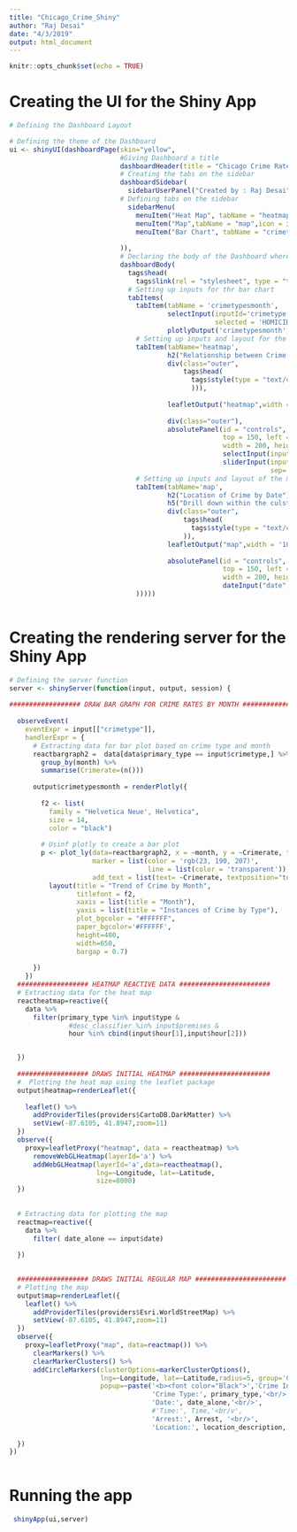 ```yaml
---
title: "Chicago_Crime_Shiny"
author: "Raj Desai"
date: "4/3/2019"
output: html_document
---
```


```r
knitr::opts_chunk$set(echo = TRUE)
```

# Creating the UI for the Shiny App
```r
# Defining the Dashboard Layout

# Defining the theme of the Dashboard
ui <- shinyUI(dashboardPage(skin="yellow", 
                            #Giving Dashboard a title
                            dashboardHeader(title = "Chicago Crime Rate"), 
                            # Creating the tabs on the sidebar
                            dashboardSidebar(
                              sidebarUserPanel("Created by : Raj Desai"),
                            # Defining tabs on the sidebar  
                              sidebarMenu(
                                menuItem("Heat Map", tabName = "heatmap", icon = icon("fire")),
                                menuItem("Map",tabName = "map",icon = icon("map-marker-alt")),
                                menuItem("Bar Chart", tabName = "crimetypesmonth", icon = icon("chart-bar"))
                                
                            )), 
                            # Declaring the body of the Dashboard where the graphs will be rendered
                            dashboardBody(
                              tags$head(
                                tags$link(rel = "stylesheet", type = "text/css", href = "style.css")),
                              # Setting up inputs for thr bar chart
                              tabItems(
                                tabItem(tabName = 'crimetypesmonth',
                                        selectInput(inputId='crimetype', label=h4('Select Crime Type'), choices = choice4,
                                                    selected = 'HOMICIDE'),
                                        plotlyOutput('crimetypesmonth', height = "auto", width ="auto")),
                                # Setting up inputs and layout for the heat map
                                tabItem(tabName='heatmap',
                                        h2("Relationship between Crime Type and Hour of the Day"),
                                        div(class="outer",
                                            tags$head(
                                              tags$style(type = "text/css", "#heatmap {height: calc(100vh - 80px) !important;}"
                                              ))),
                                        
                                        leafletOutput("heatmap",width = '100%',height = '100%'),
                                        
                                        div(class="outer"), 
                                        absolutePanel(id = "controls", class = "panel panel-default", fixed = TRUE, draggable = TRUE,
                                                      top = 150, left = "auto", right = 15, bottom = "auto",
                                                      width = 200, height = "auto",
                                                      selectInput(inputId="type", label=h4("Select Crime Type"),choices=choice4, selected=('HOMICIDE')),
                                                      sliderInput(inputId = "hour", label = h4("Select Hour"), min=0, max=24, step =1,
                                                                  sep='', value = c(12,24)))),
                                # Setting up inputs and layout of the map
                                tabItem(tabName='map',
                                        h2("Location of Crime by Date"),
                                        h5("Drill down within the culsters to know the exact location and type of crime"),
                                        div(class="outer",
                                            tags$head(
                                              tags$style(type = "text/css", "#map {height: calc(100vh - 80px) !important;}")
                                            )),
                                        leafletOutput("map",width = '100%',height = '100%'),
                                        
                                        absolutePanel(id = "controls", class = "panel panel-default", fixed = TRUE, draggable = TRUE, 
                                                      top = 150, left = "auto", right = 15, bottom = "auto",
                                                      width = 200, height = "auto",
                                                      dateInput("date", "Select Date:", value = Sys.Date()-365))
                                )))))
                                
```

# Creating the rendering server for the Shiny App

```r
# Defining the server function
server <- shinyServer(function(input, output, session) {
  
################## DRAW BAR GRAPH FOR CRIME RATES BY MONTH #######################    
  
  observeEvent(
    eventExpr = input[["crimetype"]],
    handlerExpr = {
      # Extracting data for bar plot based on crime type and month
      reactbargraph2 =  data[data$primary_type == input$crimetype,] %>%
        group_by(month) %>%
        summarise(Crimerate=(n()))
      
      output$crimetypesmonth = renderPlotly({
        
        f2 <- list(
          family = "Helvetica Neue', Helvetica",
          size = 14,
          color = "black")
        
        # Usinf plotly to create a bar plot 
        p <- plot_ly(data=reactbargraph2, x = ~month, y = ~Crimerate, type = 'bar', width =0.1,
                     marker = list(color = 'rgb(23, 190, 207)',
                                   line = list(color = 'transparent')),
                     add_text = list(text= ~Crimerate, textposition="top center")) %>%
          layout(title = "Trend of Crime by Month",
                 titlefont = f2,
                 xaxis = list(title = "Month"),
                 yaxis = list(title = "Instances of Crime by Type"),
                 plot_bgcolor = "#FFFFFF",
                 paper_bgcolor='#FFFFFF',
                 height=400,
                 width=650,
                 bargap = 0.7)
        
      })
    })
  ################## HEATMAP REACTIVE DATA #######################   
  # Extracting data for the heat map
  reactheatmap=reactive({
    data %>%
      filter(primary_type %in% input$type &
               #desc_classifier %in% input$premises &
               hour %in% cbind(input$hour[1],input$hour[2]))


  })
  
  ################## DRAWS INITIAL HEATMAP #######################    
  #  Plotting the heat map using the leaflet package
  output$heatmap=renderLeaflet({
  
    leaflet() %>% 
      addProviderTiles(providers$CartoDB.DarkMatter) %>% 
      setView(-87.6105, 41.8947,zoom=11)
  })
  observe({
    proxy=leafletProxy("heatmap", data = reactheatmap) %>%
      removeWebGLHeatmap(layerId='a') %>%
      addWebGLHeatmap(layerId='a',data=reactheatmap(),
                      lng=~Longitude, lat=~Latitude,
                      size=8000)
  })
  
  
  # Extracting data for plotting the map
  reactmap=reactive({
    data %>% 
      filter( date_alone == input$date)
    
  })

  
  ################## DRAWS INITIAL REGULAR MAP #######################
  # Plotting the map
  output$map=renderLeaflet({
    leaflet() %>% 
      addProviderTiles(providers$Esri.WorldStreetMap) %>% 
      setView(-87.6105, 41.8947,zoom=11)
  })
  observe({
    proxy=leafletProxy("map", data=reactmap()) %>% 
      clearMarkers() %>%
      clearMarkerClusters() %>%
      addCircleMarkers(clusterOptions=markerClusterOptions(), 
                       lng=~Longitude, lat=~Latitude,radius=5, group='Cluster',
                       popup=~paste('<b><font color="Black">','Crime Information','</font></b><br/>',
                                    'Crime Type:', primary_type,'<br/>',
                                    'Date:', date_alone,'<br/>',
                                    #'Time:', Time,'<br/v',
                                    'Arrest:', Arrest, '<br/>',
                                    'Location:', location_description,'<br/>')) 
    
  }) 
})
  
```

# Running the app

```r
 shinyApp(ui,server) 
```



